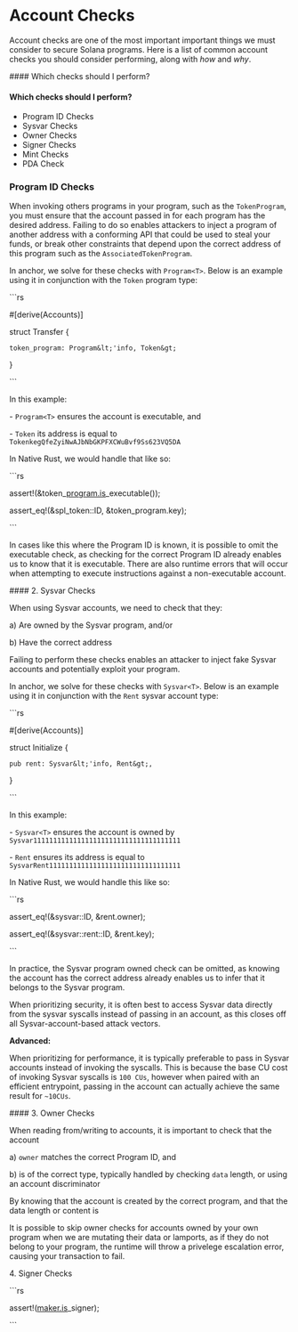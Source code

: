 # Account Checks

Account checks are one of the most important important things we must consider to secure Solana programs. Here is a list of common account checks you should consider performing, along with _how_ and _why_.

\#### Which checks should I perform?

#### Which checks should I perform?

- Program ID Checks
- Sysvar Checks
- Owner Checks
- Signer Checks
- Mint Checks
- PDA Check

### Program ID Checks

When invoking others programs in your program, such as the `TokenProgram`, you must ensure that the account passed in for each program has the desired address. Failing to do so enables attackers to inject a program of another address with a conforming API that could be used to steal your funds, or break other constraints that depend upon the correct address of this program such as the `AssociatedTokenProgram`.

In anchor, we solve for these checks with `Program<T>`. Below is an example using it in conjunction with the `Token` program type:

\`\`\`rs

#\[derive(Accounts)\]

struct Transfer {

    token_program: Program&lt;'info, Token&gt;

}

\`\`\`

In this example:

\- `Program<T>` ensures the account is executable, and

\- `Token` its address is equal to `TokenkegQfeZyiNwAJbNbGKPFXCWuBvf9Ss623VQ5DA`

In Native Rust, we would handle that like so:

\`\`\`rs

assert!(&token\_[program.is](http://program.is)\_executable());

assert_eq!(&spl_token::ID, &token_program.key);

\`\`\`

In cases like this where the Program ID is known, it is possible to omit the executable check, as checking for the correct Program ID already enables us to know that it is executable. There are also runtime errors that will occur when attempting to execute instructions against a non-executable account.

\#### 2. Sysvar Checks 

When using Sysvar accounts, we need to check that they:

a) Are owned by the Sysvar program, and/or

b) Have the correct address

Failing to perform these checks enables an attacker to inject fake Sysvar accounts and potentially exploit your program. 

In anchor, we solve for these checks with `Sysvar<T>`. Below is an example using it in conjunction with the `Rent` sysvar account type:

\`\`\`rs

#\[derive(Accounts)\]

struct Initialize {

    pub rent: Sysvar&lt;'info, Rent&gt;,

}

\`\`\`

In this example:

\- `Sysvar<T>` ensures the account is owned by `Sysvar1111111111111111111111111111111111111`

\- `Rent` ensures its address is equal to `SysvarRent111111111111111111111111111111111 `

In Native Rust, we would handle this like so:

\`\`\`rs

assert_eq!(&sysvar::ID, &rent.owner);

assert_eq!(&sysvar::rent::ID, &rent.key);

\`\`\`

In practice, the Sysvar program owned check can be omitted, as knowing the account has the correct address already enables us to infer that it belongs to the Sysvar program.

When prioritizing security, it is often best to access Sysvar data directly from the sysvar syscalls instead of passing in an account, as this closes off all Sysvar-account-based attack vectors.

**Advanced:**

When prioritizing for performance, it is typically preferable to pass in Sysvar accounts instead of invoking the syscalls. This is because the base CU cost of invoking Sysvar syscalls is `100 CUs`, however when paired with an efficient entrypoint, passing in the account can actually achieve the same result for `~10CUs`.

\#### 3. Owner Checks

When reading from/writing to accounts, it is important to check that the account 

a) `owner` matches the correct Program ID, and

b) is of the correct type, typically handled by checking `data` length, or using an account discriminator

By knowing that the account is created by the correct program, and that the data length or content is 

It is possible to skip owner checks for accounts owned by your own program when we are mutating their data or lamports, as if they do not belong to your program, the runtime will throw a privelege escalation error, causing your transaction to fail.

 

4\. Signer Checks

\`\`\`rs

assert!([maker.is](http://maker.is)\_signer);

\`\`\`